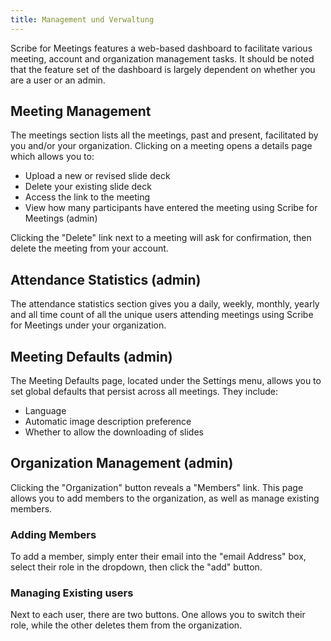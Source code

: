 ```yaml
---
title: Management und Verwaltung
---
```


Scribe  for Meetings features a  web-based dashboard to facilitate various meeting, account and organization management tasks.
It should be noted that the feature set of the dashboard is largely dependent on whether you are a user or an admin.

## Meeting Management

The meetings section lists all the meetings, past and present, facilitated by you and/or your organization. Clicking on a meeting opens a details page which allows you to:
* Upload a new or revised slide deck
* Delete your existing slide deck
* Access the link to the meeting
* View how many participants have entered the meeting using Scribe for Meetings (admin)

Clicking the "Delete" link next to a meeting will ask for confirmation, then delete the meeting from your account.

## Attendance Statistics (admin)

The attendance statistics section gives you a daily, weekly, monthly, yearly and all time count of all the unique users attending meetings using Scribe for Meetings under your organization.

## Meeting Defaults (admin)

The Meeting Defaults page, located under the Settings menu, allows you to set global defaults that persist across all meetings. They include:
* Language
* Automatic image description preference
* Whether to allow the downloading of slides

## Organization Management (admin)

Clicking the "Organization" button reveals a "Members" link. This page allows you to add members to the organization, as well as manage existing members.

### Adding Members

To add a member, simply enter their email into the "email Address" box, select their role in the dropdown, then click the "add" button.

### Managing Existing users

Next to each user, there are two buttons. One allows you to switch their role, while the other deletes them from the organization.